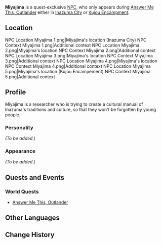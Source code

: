 {{Meta
<!-- REMOVE THIS TEMPLATE AFTER ADDING MISSING INFO -->
|missing_NPC_context  = yes
|missing_NPC_profile  = yes
}}
{{Character Infobox
|type             = Quest NPC
|image            = NPC Miyajima.png
|region           = Inazuma
|title            = Researcher
}}
'''Miyajima''' is a quest-exclusive [[NPC]], who only appears during [[Answer Me This, Outlander]] either in [[Inazuma City]] or [[Kujou Encampment]].

==Location==
<gallery hideaddbutton="true" captionalign="center"><!--there are several locations throughout inazuma city-->
NPC Location Miyajima 1.png|Miyajima's location (Inazuma City)
NPC Context Miyajima 1.png|Additional context
NPC Location Miyajima 2.png|Miyajima's location
NPC Context Miyajima 2.png|Additional context
NPC Location Miyajima 3.png|Miyajima's location
NPC Context Miyajima 3.png|Additional context
NPC Location Miyajima 4.png|Miyajima's location
NPC Context Miyajima 4.png|Additional context
NPC Location Miyajima 5.png|Miyajima's location (Kujou Encampement)
NPC Context Miyajima 5.png|Additional context
</gallery>
<!--NPC Location Miyajima 6.png|Miyajima's location (Kujou Encampement)
NPC Context Miyajima 6.png|Additional context-->

==Profile==
<!-- detailed story/lore information goes here -->
Miyajima is a researcher who is trying to create a cultural manual of Inazuma's traditions and culture, so that they won't be forgotten by young people.

===Personality===
''(To be added.)''

===Appearance===
''(To be added.)''

==Quests and Events==
===World Quests===
*[[Answer Me This, Outlander]]

==Other Languages==
{{Other Languages|default_hidden = 1
|en      = Miyajima
|zhs     = 宫岛
|zhs_rm  = Gōngdǎo
|zht     = 宮島
|zht_rm  = Gōngdǎo
|ja      = 宮島
|ja_rm   = Miyajima
|ko      = 미야지마
|ko_rm   = Miyajima
|es      = Miyajima
|fr      = Miyajima
|ru      = Миядзима
|th      = Miyajima
|vi      = Miyajima
|de      = Miyajima
|id      = Miyajima
|pt      = Miyajima
}}

==Change History==
{{Change History|2.0}}